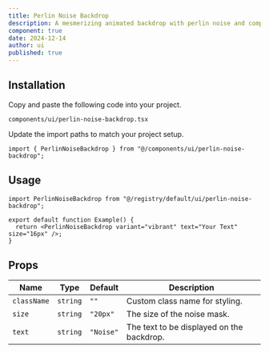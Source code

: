 ```yaml
---
title: Perlin Noise Backdrop
description: A mesmerizing animated backdrop with perlin noise and composite masking effects.
component: true
date: 2024-12-14
author: ui
published: true
---
```


<ComponentPreview name="perlin-noise-backdrop-demo" />

## Installation

<Steps>

<Step>Copy and paste the following code into your project.</Step>

`components/ui/perlin-noise-backdrop.tsx`

<ComponentSource name="perlin-noise-backdrop" />

<Step>Update the import paths to match your project setup.</Step>

```tsx
import { PerlinNoiseBackdrop } from "@/components/ui/perlin-noise-backdrop";
```

</Steps>

## Usage

```tsx
import PerlinNoiseBackdrop from "@/registry/default/ui/perlin-noise-backdrop";

export default function Example() {
  return <PerlinNoiseBackdrop variant="vibrant" text="Your Text" size="16px" />;
}
```

## Props

| Name        | Type     | Default   | Description                               |
| ----------- | -------- | --------- | ----------------------------------------- |
| `className` | `string` | `""`      | Custom class name for styling.            |
| `size`      | `string` | `"20px"`  | The size of the noise mask.               |
| `text`      | `string` | `"Noise"` | The text to be displayed on the backdrop. |
